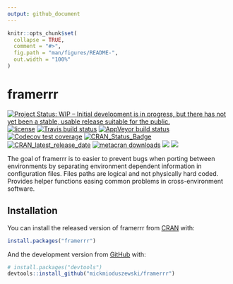 ```yaml
---
output: github_document
---
```


<!-- README.md is generated from README.Rmd. Please edit that file -->

```r
knitr::opts_chunk$set(
  collapse = TRUE,
  comment = "#>",
  fig.path = "man/figures/README-",
  out.width = "100%"
)
```

# framerrr

<!-- badges: start -->
[![Project Status: WIP – Initial development is in progress, but there has not yet been a stable, usable release suitable for the public.](https://www.repostatus.org/badges/latest/wip.svg)](https://www.repostatus.org/#wip)
[![license](https://img.shields.io/github/license/mashape/apistatus.svg)](https://choosealicense.com/licenses/mit/)
[![Travis build status](https://travis-ci.com/mickmioduszewski/framerrr.svg?branch=master)](https://travis-ci.com/mickmioduszewski/framerrr)
[![AppVeyor build status](https://ci.appveyor.com/api/projects/status/github/mickmioduszewski/framerrr?branch=master&svg=true)](https://ci.appveyor.com/project/mickmioduszewski/framerrr)
[![Codecov test coverage](https://codecov.io/gh/mickmioduszewski/framerrr/branch/master/graph/badge.svg)](https://codecov.io/gh/mickmioduszewski/framerrr?branch=master)
[![CRAN_Status_Badge](https://www.r-pkg.org/badges/version/framerrr)](https://cran.r-project.org/package=framerrr)
[![CRAN_latest_release_date](https://www.r-pkg.org/badges/last-release/framerrr)](https://cran.r-project.org/package=framerrr)
[![metacran downloads](https://cranlogs.r-pkg.org/badges/grand-total/framerrr)](https://cran.r-project.org/package=framerrr)
![](https://img.shields.io/github/languages/top/mickmioduszewski/framerrr.svg)
![](https://img.shields.io/github/issues/mickmioduszewski/framerrr.svg)
<!-- badges: end -->

The goal of framerrr is to easier to prevent bugs when porting between environments by separating environment dependent information in configuration files. Files paths are logical and not physically hard coded. Provides helper functions easing common problems in cross-environment software.

## Installation

You can install the released version of framerrr from [CRAN](https://CRAN.R-project.org) with:

``` r
install.packages("framerrr")
```

And the development version from [GitHub](https://github.com/) with:

``` r
# install.packages("devtools")
devtools::install_github("mickmioduszewski/framerrr")
```
